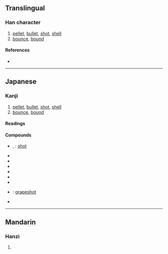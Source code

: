 {{character info/new}}
{{also|彈|弹}}
==Translingual==
{{Han simplified forms|彈|弾|弹}}

===Han character===
{{Han char|rn=57|rad=弓|as=09|sn=12|four=|canj=NFWJ|ids=⿰弓単}}

# [[pellet]], [[bullet]], [[shot]], [[shell]]
# [[bounce]], [[bound]]

====References====
* {{Han ref|kx=0360.221|dkj=09836|dj=0678.100|hdz=21000.041|uh=5F3E|ud=24382}}

----

==Japanese==

===Kanji===
{{ja-kanji|grade=c|rs=弓09|kyu=彈}}

# [[pellet]], [[bullet]], [[shot]], [[shell]]
# [[bounce]], [[bound]]

====Readings====
{{ja-readings|goon=[[だん]] (dan)|kanon=[[たん]] (tan) {{non-joyo-reading}}|kun=[[たま]] (tama), [[はずむ]] (hazumu), [[ひく]] (hiku), [[はじく]] (hajiku)}}

====Compounds====
{{der-top|Compounds}}
* {{ja-r|散弾|さんだん}}, {{ja-r|霰弾|さんだん}}: [[shot]]
* {{ja-r|弾道|だんどう}}
* {{ja-r|弾圧|だんあつ}}
* {{ja-r|弾丸|だんがん}}
* {{ja-r|弾薬|だんやく}}
* {{ja-r|弾劾|だんがい}}
* {{ja-r|爆弾|ばくだん}}
* {{ja-r|葡萄弾|ぶどうだん}}: [[grapeshot]]
* {{ja-r|魔弾|まだん}}
{{der-bottom}}

----

==Mandarin==

===Hanzi===
{{cmn-hanzi|pin=[[dàn]] ([[dan4]])|wg=tan<sup>4</sup>}}

# {{defn|lang=cmn|sort=弓09}}